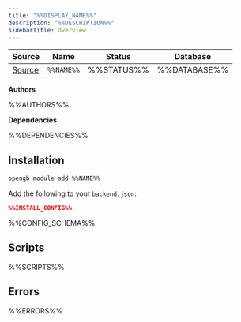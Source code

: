 ```yaml
---
title: "%%DISPLAY_NAME%%"
description: "%%DESCRIPTION%%"
sidebarTitle: Overview
---
```


| Source                                                                           | Name       | Status     | Database     |
| -------------------------------------------------------------------------------- | ---------- | ---------- | ------------ |
| [Source](https://github.com/rivet-gg/opengb-registry/tree/main/modules/%%NAME%%) | `%%NAME%%` | %%STATUS%% | %%DATABASE%% |

**Authors**

%%AUTHORS%%

**Dependencies**

%%DEPENDENCIES%%

## Installation

<Tabs>

<Tab title="CLI">

```sh CLI
opengb module add %%NAME%%
```

</Tab>

<Tab title="backend.json">

Add the following to your `backend.json`:

```json backend.json
%%INSTALL_CONFIG%%
```
</Tab>

</Tabs>

%%CONFIG_SCHEMA%%

## Scripts

<CardGroup>%%SCRIPTS%%</CardGroup>

## Errors

%%ERRORS%%
